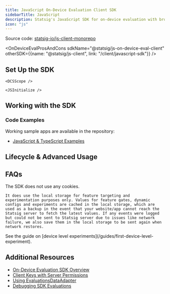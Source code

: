 ```yaml
---
title: JavaScript On-Device Evaluation Client SDK
sidebarTitle: JavaScript
description: Statsig's JavaScript SDK for on-device evaluation with browser and Node.js applications.
icon: "js"
---
```





<Callout icon="github">
Source code: <a href="https://github.com/statsig-io/js-client-monorepo" target="_blank" rel="noreferrer">statsig-io/js-client-monorepo</a>
</Callout>

<OnDeviceEvalProsAndCons sdkName="@statsig/js-on-device-eval-client" otherSDK={{name: "@statsig/js-client", link: "/client/javascript-sdk"}} />

## Set Up the SDK

<Steps>
  <Step title="Install the SDK">
    <Installation />
    <JSInstallation />
  </Step>
  <Step title="Initialize the SDK">
    <Initialization />
    
    <DCSScope />

    <JSInitialize />
  </Step>
</Steps>

## Working with the SDK

<JSCreateUser />

<checkGateIntro />
<JSCheckGate />

<getDynamicConfigIntro />
<JSGetConfig />

<getExperimentLayerIntro />
<JSGetExperiment />

<logEventIntro />
<JSLogEvent />

### Code Examples

Working sample apps are available in the repository:

- [JavaScript & TypeScript Examples](https://github.com/statsig-io/js-client-monorepo/tree/main/samples)

<statsigUserIntro />

<StatsigUserNotes sdkName="JavaScript" />

<JSClientEventEmitting />

<statsigOptionsIntro />

<JSOptions />

<manualExposuresIntro />

<JSManualExposures />

## Lifecycle & Advanced Usage

<shuttingDown />
<JSShutdown />

<JSDataAdapter />

## FAQs

<JSFaqs />

<AccordionGroup>
  <Accordion title="Does the SDK use the browser local storage or cookies? If so, for what purposes?">
    The SDK does not use any cookies.
    
    It does use the local storage for feature targeting and experimentation purposes only. Values for feature gates, dynamic configs and experiments are cached in the local storage, which are used as a backup in the event that your website/app cannot reach the Statsig server to fetch the latest values. If any events were logged but could not be sent to Statsig server due to issues like network failure, we also save them in the local storage to be sent again when network restores.
  </Accordion>
  <Accordion title="How do I run experiments for logged out users?">
    See the guide on [device level experiments](/guides/first-device-level-experiment).
  </Accordion>
</AccordionGroup>

## Additional Resources

- [On-Device Evaluation SDK Overview](/client/onDevice)
- [Client Keys with Server Permissions](/sdk-keys/api-keys/#client-keys-with-server-permissions)
- [Using EvaluationsDataAdapter](/client/javascript/using-evaluations-data-adapter)
- [Debugging SDK Evaluations](/sdk/debugging)

